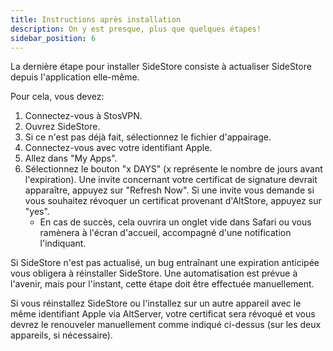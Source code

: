 ```yaml
---
title: Instructions après installation
description: On y est presque, plus que quelques étapes!
sidebar_position: 6
---
```

La dernière étape pour installer SideStore consiste à actualiser SideStore depuis l'application elle-même.

Pour cela, vous devez:

1. Connectez-vous à StosVPN.
2. Ouvrez SideStore.
3. Si ce n'est pas déjà fait, sélectionnez le fichier d'appairage.
4. Connectez-vous avec votre identifiant Apple.
5. Allez dans "My Apps".
6. Sélectionnez le bouton "x DAYS" (x représente le nombre de jours avant l'expiration). Une invite concernant votre certificat de signature devrait apparaître, appuyez sur "Refresh Now". Si une invite vous demande si vous souhaitez révoquer un certificat provenant d'AltStore, appuyez sur "yes".
    * En cas de succès, cela ouvrira un onglet vide dans Safari ou vous ramènera à l'écran d'accueil, accompagné d'une notification l'indiquant.

Si SideStore n'est pas actualisé, un bug entraînant une expiration anticipée vous obligera à réinstaller SideStore. Une automatisation est prévue à l'avenir, mais pour l'instant, cette étape doit être effectuée manuellement.

Si vous réinstallez SideStore ou l'installez sur un autre appareil avec le même identifiant Apple via AltServer, votre certificat sera révoqué et vous devrez le renouveler manuellement comme indiqué ci-dessus (sur les deux appareils, si nécessaire).
